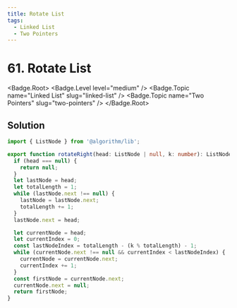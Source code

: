 ```yaml
---
title: Rotate List
tags:
  - Linked List
  - Two Pointers
---
```


# 61. Rotate List

<Badge.Root>
  <Badge.Level level="medium" />
  <Badge.Topic name="Linked List" slug="linked-list" />
  <Badge.Topic name="Two Pointers" slug="two-pointers" />
</Badge.Root>

## Solution

```typescript filename="solution.ts" copy
import { ListNode } from '@algorithm/lib';

export function rotateRight(head: ListNode | null, k: number): ListNode | null {
  if (head === null) {
    return null;
  }
  let lastNode = head;
  let totalLength = 1;
  while (lastNode.next !== null) {
    lastNode = lastNode.next;
    totalLength += 1;
  }
  lastNode.next = head;

  let currentNode = head;
  let currentIndex = 0;
  const lastNodeIndex = totalLength - (k % totalLength) - 1;
  while (currentNode.next !== null && currentIndex < lastNodeIndex) {
    currentNode = currentNode.next;
    currentIndex += 1;
  }
  const firstNode = currentNode.next;
  currentNode.next = null;
  return firstNode;
}
```

<ProblemLink
  codingSite="leetcode"
  href="https://leetcode.com/problems/rotate-list"
  title="Rotate List"
/>
